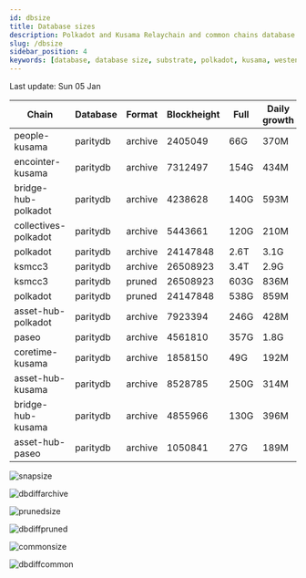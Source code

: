 ```yaml
---
id: dbsize
title: Database sizes
description: Polkadot and Kusama Relaychain and common chains database sizes
slug: /dbsize
sidebar_position: 4
keywords: [database, database size, substrate, polkadot, kusama, westend]
---
```



Last update: Sun 05 Jan

| Chain    | Database   | Format | Blockheight | Full         | Daily growth |
| ------------------------| ----------- | -------- | ------- | ---------- | ----- | 
| people-kusama | paritydb | archive | 2405049 | 66G | 370M |
| encointer-kusama | paritydb | archive | 7312497 | 154G | 434M |
| bridge-hub-polkadot | paritydb | archive | 4238628 | 140G | 593M |
| collectives-polkadot | paritydb | archive | 5443661 | 120G | 210M |
| polkadot | paritydb | archive | 24147848 | 2.6T | 3.1G |
| ksmcc3 | paritydb | archive | 26508923 | 3.4T | 2.9G |
| ksmcc3 | paritydb | pruned | 26508923 | 603G | 836M |
| polkadot | paritydb | pruned | 24147848 | 538G | 859M |
| asset-hub-polkadot | paritydb | archive | 7923394 | 246G | 428M |
| paseo | paritydb | archive | 4561810 | 357G | 1.8G |
| coretime-kusama | paritydb | archive | 1858150 | 49G | 192M |
| asset-hub-kusama | paritydb | archive | 8528785 | 250G | 314M |
| bridge-hub-kusama | paritydb | archive | 4855966 | 130G | 396M |
| asset-hub-paseo | paritydb | archive | 1050841 | 27G | 189M |

![snapsize](/img/archivesize.png)

![dbdiffarchive](/img/dbdiffrelay.png)

![prunedsize](/img/prunedsize.png)

![dbdiffpruned](/img/dbdiffpruned.png)

![commonsize](/img/commonsize.png)

![dbdiffcommon](/img/dbdiffcommon.png)
